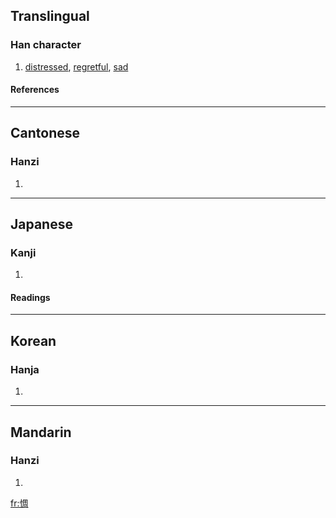 ==Translingual==
===Han character===
{{Han char|rn=61|rad=心|as=08|sn=11|four=9702<sub>0</sub>|canj=心月土口 (PBGR)}}
# [[distressed]], [[regretful]], [[sad]]
====References====
{{Han ref|kx=0389.340|dkj=10757|dj=0724.010|hdz=42317.100|uh=60C6|ud=24774|bh=B1A8|bd=45480}}
----
==Cantonese==
===Hanzi===
{{yue-hanzi|jyut=|y=chau4}}
# {{defn|Cantonese}}
----
==Japanese==
===Kanji===
{{ja-kanji|grade=|rs=心08}}
# {{defn|Japanese}} 
====Readings====
{{ja-readings|on=[[ちゅう]] (chū)|kun=[[うらむ]] (uramu)}}
----
==Korean==
===Hanja===
{{ko-hanja|hangeul=추|eumhun=|rv=chu|mr=ch'u|y=chwu}}
# {{defn|Korean}}
----
==Mandarin==
===Hanzi===
{{cmn-hanzi|pin=[[chóu]] (chou2)|wg=ch'ou<sup>2</sup>}}
# {{defn|Mandarin}}

[[fr:惆]]